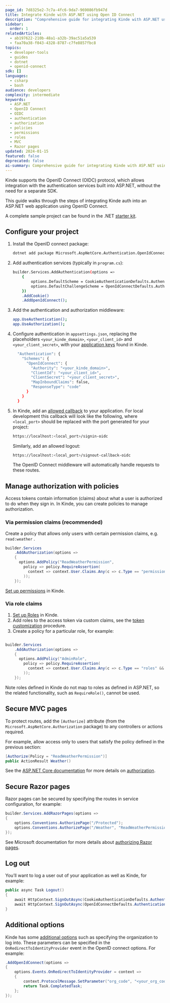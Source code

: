 ```yaml
---
page_id: 7d8325e2-7c7a-4fc6-9da7-969086fb947d
title: Integrate Kinde with ASP.NET using Open ID Connect
description: "Comprehensive guide for integrating Kinde with ASP.NET using OpenID Connect including authentication setup, authorization policies, and secure route protection for MVC and Razor pages."
sidebar:
  order: 1
relatedArticles:
  - ab197622-210b-48a1-a32b-39ac51a5a539
  - faa70a38-f043-4328-8787-c7fe8857fbc8
topics:
  - developer-tools
  - guides
  - dotnet
  - openid-connect
sdk: []
languages:
  - csharp
  - bash
audience: developers
complexity: intermediate
keywords:
  - ASP.NET
  - OpenID Connect
  - OIDC
  - authentication
  - authorization
  - policies
  - permissions
  - roles
  - MVC
  - Razor pages
updated: 2024-01-15
featured: false
deprecated: false
ai-summary: Comprehensive guide for integrating Kinde with ASP.NET using OpenID Connect including authentication setup, authorization policies, and secure route protection for MVC and Razor pages.
---
```


Kinde supports the OpenID Connect (OIDC) protocol, which allows integration with the authentication services built into ASP.NET, without the need for a separate SDK.

This guide walks through the steps of integrating Kinde auth into an ASP.NET web application using OpenID Connect.

A complete sample project can be found in the .NET [starter kit](https://github.com/kinde-starter-kits/dotnet-starter-kit/).

## Configure your project

1. Install the OpenID connect package:
    
    ```bash
    dotnet add package Microsoft.AspNetCore.Authentication.OpenIdConnect
    ```
    
2. Add authentication services (typically in `program.cs`):
    
    ```bash
    builder.Services.AddAuthentication(options =>
        {
            options.DefaultScheme = CookieAuthenticationDefaults.AuthenticationScheme;
            options.DefaultChallengeScheme = OpenIdConnectDefaults.AuthenticationScheme;
        })
        .AddCookie()
        .AddOpenIdConnect();
    ```
    
3. Add the authentication and authorization middleware:
    
    ```bash
    app.UseAuthentication();
    app.UseAuthorization();
    ```
    
4. Configure authentication in `appsettings.json`, replacing the placeholders `<your_kinde_domain>`, `<your_client_id>` and `<your_client_secret>`, with your [application keys](/get-started/connect/getting-app-keys/) found in Kinde. 
    
    ```bash
      "Authentication": {
        "Schemes": {
          "OpenIdConnect": {
            "Authority": "<your_kinde_domain>",
            "ClientId": "<your_client_id>",
            "ClientSecret": "<your_client_secret>",
            "MapInboundClaims": false,
            "ResponseType": "code"
          }
        }
      }
    ```
    
5. In Kinde, add an [allowed callback](/get-started/connect/callback-urls/#set-callback-urls) to your application.  For local development this callback will look like the following, where `<local_port>` should be replaced with the port generated for your project:
    
    ```bash
    https://localhost:<local_port>/signin-oidc
    ```
    
    Similarly, add an allowed logout:
    
    ```bash
    https://localhost:<local_port>/signout-callback-oidc
    ```
    
    The OpenID Connect middleware will automatically handle requests to these routes.
    

## Manage authorization with policies

Access tokens contain information (claims) about what a user is authorized to do when they sign in. In Kinde, you can create policies to manage authorization.

### Via permission claims (recommended)

Create a policy that allows only users with certain permission claims, e.g. `read:weather` .

```csharp
builder.Services
    .AddAuthorization(options =>
    {
      options.AddPolicy("ReadWeatherPermission",
        policy => policy.RequireAssertion(
          context => context.User.Claims.Any(c => c.Type == "permissions" && c.Value == "read:weather")
        ));
    });
```

[Set up permissions](/manage-users/roles-and-permissions/user-permissions/) in Kinde. 

### Via role claims

1. [Set up Roles](/manage-users/roles-and-permissions/user-permissions/) in Kinde.
2. Add roles to the access token via custom claims, see the [token customization](/build/tokens/token-customization/) procedure. 
3. Create a policy for a particular role, for example:

```csharp

builder.Services
    .AddAuthorization(options =>
    {
      options.AddPolicy("AdminRole",
        policy => policy.RequireAssertion(
          context => context.User.Claims.Any(c => c.Type == "roles" && c.Value == "admin")
        ));
    });
```

Note roles defined in Kinde do not map to roles as defined in ASP.NET, so the related functionality, such as `RequireRole()`, cannot be used.

## Secure MVC pages

To protect routes, add the `[Authorize]` attribute (from the `Microsoft.AspNetCore.Authorization` package) to any controllers or actions required. 

For example, allow access only to users that satisfy the policy defined in the previous section:

```csharp
[Authorize(Policy = "ReadWeatherPermission")]
public ActionResult Weather()
```

See the [ASP.NET Core documentation](http://ASP.NET) for more details on [authorization](https://learn.microsoft.com/en-us/aspnet/core/security/authorization/simple?view=aspnetcore-8.0#use-the-authorize-attribute).

## Secure Razor pages

Razor pages can be secured by specifying the routes in service configuration, for example:

```csharp
builder.Services.AddRazorPages(options =>
{
    options.Conventions.AuthorizePage("/Protected");
    options.Conventions.AuthorizePage("/Weather", "ReadWeatherPermission");
});
```

See Microsoft documentation for more details about [authorizing Razor pages](https://learn.microsoft.com/en-us/aspnet/core/security/authorization/razor-pages-authorization?view=aspnetcore-8.0).

## Log out

You’ll want to log a user out of your application as well as Kinde, for example:

```csharp
public async Task Logout()
{
    await HttpContext.SignOutAsync(CookieAuthenticationDefaults.AuthenticationScheme);
    await HttpContext.SignOutAsync(OpenIdConnectDefaults.AuthenticationScheme);
}
```

## Additional options

Kinde has some [additional options](/developer-tools/about/using-kinde-without-an-sdk/#request-parameters) such as specifying the organization to log into. These parameters can be specified in the `OnRedirectToIdentityProvider` event in the OpenID connect options.  For example:

```csharp
.AddOpenIdConnect(options =>
{
    options.Events.OnRedirectToIdentityProvider = context =>
    {
        context.ProtocolMessage.SetParameter("org_code", "<your_org_code>");
        return Task.CompletedTask;
    };
});
```
